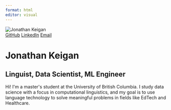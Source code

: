 ```yaml
---
format: html
editor: visual
---
```


```{=html}
<div class="hero">
  <img src="profile.jpg" alt="Jonathan Keigan" class="profile-img">
      <!-- 🚀 Buttons Section -->
  <div class="hero-buttons">
    <a href="https://github.com/jkeigan" class="btn-minimal"><i class="fab fa-github"></i> GitHub</a>
    <a href="https://www.linkedin.com/in/jonathan-keigan" class="btn-minimal"><i class="fab fa-linkedin"></i> LinkedIn</a>
    <a href="mailto:jonathandanielkeigan@gmail.com" class="btn-minimal"><i class="fas fa-envelope"></i> Email</a>
  </div>
  
  <h1>Jonathan Keigan</h1>
  <h2>Linguist, Data Scientist, ML Engineer</h2>
  <p class="hero-subtitle">
    Hi! I'm a master's student at the University of British Columbia. I study data science with a focus in computational linguistics, and my goal is to use language technology to solve meaningful problems in fields like EdTech and Healthcare.
  </p>
</div>
```
